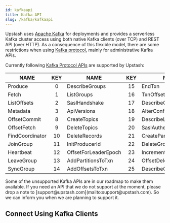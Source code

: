 ```yaml
---
id: kafkaapi
title: Kafka API
slug: /kafka/kafkaapi
---
```


Upstash uses [Apache Kafka](https://kafka.apache.org/) for deployments and provides a serverless Kafka cluster access
using both native Kafka clients (over TCP) and REST API (over HTTP). As a consequence of this flexible model,
there are some restrictions when using [Kafka protocol](https://kafka.apache.org/protocol), mainly for administrative Kafka APIs.

Currently following [Kafka Protocol APIs](https://kafka.apache.org/protocol) are supported by Upstash:

| NAME            | KEY | NAME                 | KEY | NAME                    | KEY |
| --------------- | :-: | -------------------- | :-: | ----------------------- | :-: |
| Produce         |  0  | DescribeGroups       | 15  | EndTxn                  | 26  |
| Fetch           |  1  | ListGroups           | 16  | TxnOffsetCommit         | 28  |
| ListOffsets     |  2  | SaslHandshake        | 17  | DescribeConfigs         | 32  |
| Metadata        |  3  | ApiVersions          | 18  | AlterConfigs            | 33  |
| OffsetCommit    |  8  | CreateTopics         | 19  | DescribeLogDirs         | 35  |
| OffsetFetch     |  9  | DeleteTopics         | 20  | SaslAuthenticate        | 36  |
| FindCoordinator | 10  | DeleteRecords        | 21  | CreatePartitions        | 37  |
| JoinGroup       | 11  | InitProducerId       | 22  | DeleteGroups            | 42  |
| Heartbeat       | 12  | OffsetForLeaderEpoch | 23  | IncrementalAlterConfigs | 44  |
| LeaveGroup      | 13  | AddPartitionsToTxn   | 24  | OffsetDelete            | 47  |
| SyncGroup       | 14  | AddOffsetsToTxn      | 25  | DescribeCluster         | 60  |

<Note>
    Some of the unsupported Kafka APIs are in our roadmap to make them
    available. If you need an API that we do not support at the moment, please
    drop a note to [support@upstash.com](mailto:support@upstash.com). So we can
    inform you when we are planning to support it.
</Note>

## Connect Using Kafka Clients
